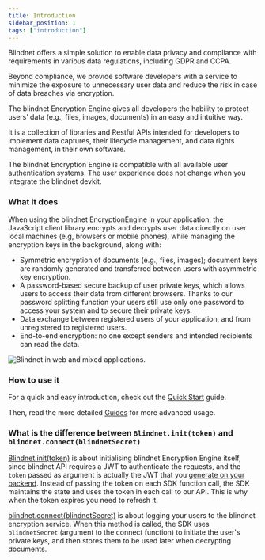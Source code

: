 ```yaml
---
title: Introduction
sidebar_position: 1
tags: ["introduction"]
---
```


Blindnet offers a simple solution to enable data privacy and compliance with requirements in various data regulations, including GDPR and CCPA.

Beyond compliance, we provide software developers with a service to minimize the exposure to unnecessary user data and reduce the risk in case of data breaches via encryption.

The blindnet Encryption Engine gives all developers the hability to protect users’ data (e.g., files, images, documents) in an easy and intuitive way.

It is a collection of libraries and Restful APIs intended for developers to implement data captures, their lifecycle management, and data rights management, in their own software.

The blindnet Encryption Engine is compatible with all available user authentication systems. The user experience does not change when you integrate the blindnet devkit.

### What it does

When using the blindnet EncryptionEngine in your application, the JavaScript client library encrypts and decrypts user data directly on user local machines (e.g, browsers or mobile phones), while managing the encryption keys in the background, along with:

- Symmetric encryption of documents (e.g., files, images); document keys are randomly generated and transferred between users with asymmetric key encryption.
- A password-based secure backup of user private keys, which allows users to access their data from different browsers. Thanks to our password splitting function your users still use only one password to access your system and to secure their private keys.
- Data exchange between registered users of your application, and from unregistered to registered users.
- End-to-end encryption: no one except senders and intended recipients can read the data.

![Blindnet in web and mixed applications.](/img/how_it_works/web_enc_high.svg)

### How to use it

For a quick and easy introduction, check out the [Quick Start](./quickstart) guide.

Then, read the more detailed [Guides](./guides) for more advanced usage.

### What is the difference between `Blindnet.init(token)` and `blindnet.connect(blindnetSecret)`

[Blindnet.init(token)](./guides/installation#client-sdk-2) is about initialising blindnet Encryption Engine itself, since blindnet API requires a JWT to authenticate the requests, and the `token` passed as argument is actually the JWT that you [generate on your backend](./guides/managing_users_access#creating-user-tokens). Instead of passing the token on each SDK function call, the SDK maintains the state and uses the token in each call to our API. This is why when the token expires you need to refresh it.

[blindnet.connect(blindnetSecret)](./guides/managing_users_access#registering-and-logging-users-in-blindnet) is about logging your users to the blindnet encryption service. When this method is called, the SDK uses `blindnetSecret` (argument to the connect function) to initiate the user's private keys, and then stores them to be used later when decrypting documents.
